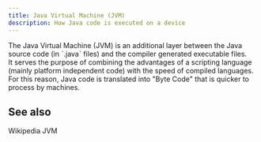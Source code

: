 ```yaml
---
title: Java Virtual Machine (JVM)
description: How Java code is executed on a device
---
```


<!--
Concept
=======

=== When to use this template:
Use this template when you need to describe a concept, technology,
or something similar. In other words: whenever you need to write an
article that describes a concept where the concept's name can be the
article's title (e.g., "Vert. x", "Verticle", "Event Bus")

=== When not to use this template:
Do not use these templates for articles that give context on how
to use/approach the topic. Instead, it would be best if you used a guide for that.

Writing a guide and a concept article are not mutually exclusive. Instead,
you should, in most cases, write both, where the concept gives a brief overview
of what it is, and the guide is a longer article explaining best practices on using
it.

E.g.:
Concept: Event Bus
Guide: Interacting with the Event Bus


=== Writing tips:
- Write in the present tense
- Use neutral pronouns (they/them instead of he/she and him/her)
- Be respectful to everyone
- Be aware of the potential for cultural misunderstandings
-->

<!-- Relevant imports: -->


<!-- Brief Description (1-3 lines) of the concept: -->

The Java Virtual Machine (JVM) is an additional layer between the Java source code (in ˋ.javaˋ files) and the compiler
generated executable files.  
It serves the purpose of combining the advantages of a scripting language (mainly platform independent code) with the speed of compiled languages.
For this reason, Java code is translated into "Byte Code" that is quicker to process by machines.

## See also

<Reference to="https://en.wikipedia.org/wiki/Java_virtual_machine">Wikipedia JVM</Reference>

<!--
Snippets
--------n

<Reference to="../other-article">
    Relative Link to other article
</Reference>

<Reference to="https://www.example.com">
    Example Website
</Reference>
-->
